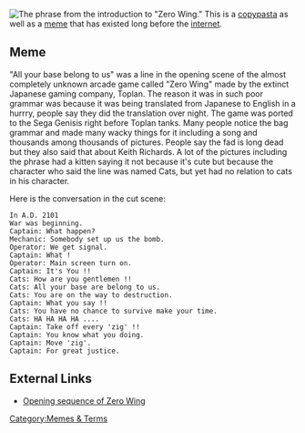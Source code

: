 [[Image:cats.jpg|frame|right|The phrase from the introduction to "Zero Wing."]]
This is a [[:Category:Copypasta|copypasta]] as well as a [[:Category:Memes & Terms|meme]] that has existed long before the [[Internet. Serious Business.|internet]].


== Meme ==
"All your base belong to us" was a line in the opening scene of the almost completely unknown arcade game called "Zero Wing" made by the extinct Japanese gaming company, Toplan. The reason it was in such poor grammar was because it was being translated from Japanese to English in a hurrry, people say they did the translation over night. The game was ported to the Sega Genisis right before Toplan tanks. Many people notice the bag grammar and made many wacky things for it including a song and thousands among thousands of pictures. People say the fad is long dead but they also said that about Keith Richards. A lot of the pictures including the phrase had a kitten saying it not because it's cute but because the character who said the line was named Cats, but yet had no relation to cats in his character.

Here is the conversation in the cut scene:

 In A.D. 2101
 War was beginning.
 Captain: What happen?
 Mechanic: Somebody set up us the bomb.
 Operator: We get signal.
 Captain: What !
 Operator: Main screen turn on.
 Captain: It's You !!
 Cats: How are you gentlemen !!
 Cats: All your base are belong to us.
 Cats: You are on the way to destruction.
 Captain: What you say !!
 Cats: You have no chance to survive make your time.
 Cats: HA HA HA HA ....
 Captain: Take off every 'zig' !!
 Captain: You know what you doing. 
 Captain: Move 'zig'. 
 Captain: For great justice.


== External Links ==
* [http://www.youtube.com/watch?v=Nf9Y--_aY70 Opening sequence of Zero Wing]


[[Category:Memes & Terms]]